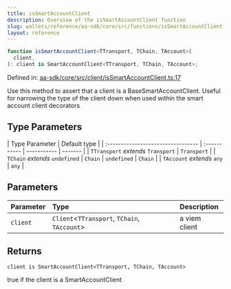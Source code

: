 ```yaml
---
title: isSmartAccountClient
description: Overview of the isSmartAccountClient function
slug: wallets/reference/aa-sdk/core/src/functions/isSmartAccountClient
layout: reference
---
```


```ts
function isSmartAccountClient<TTransport, TChain, TAccount>(
  client,
): client is SmartAccountClient<TTransport, TChain, TAccount>;
```

Defined in: [aa-sdk/core/src/client/isSmartAccountClient.ts:17](https://github.com/alchemyplatform/aa-sdk/blob/49e74eee8606f480b200b4612d00d950da8a8742/aa-sdk/core/src/client/isSmartAccountClient.ts#L17)

Use this method to assert that a client is a BaseSmartAccountClient.
Useful for narrowing the type of the client down when used within the
smart account client decorators

## Type Parameters

| Type Parameter                     | Default type |
| :--------------------------------- | :----------- | ----------- | ------- |
| `TTransport` _extends_ `Transport` | `Transport`  |
| `TChain` _extends_ `undefined`     | `Chain`      | `undefined` | `Chain` |
| `TAccount` _extends_ `any`         | `any`        |

## Parameters

| Parameter | Type                                          | Description   |
| :-------- | :-------------------------------------------- | :------------ |
| `client`  | `Client`\<`TTransport`, `TChain`, `TAccount`> | a viem client |

## Returns

`client is SmartAccountClient<TTransport, TChain, TAccount>`

true if the client is a SmartAccountClient

